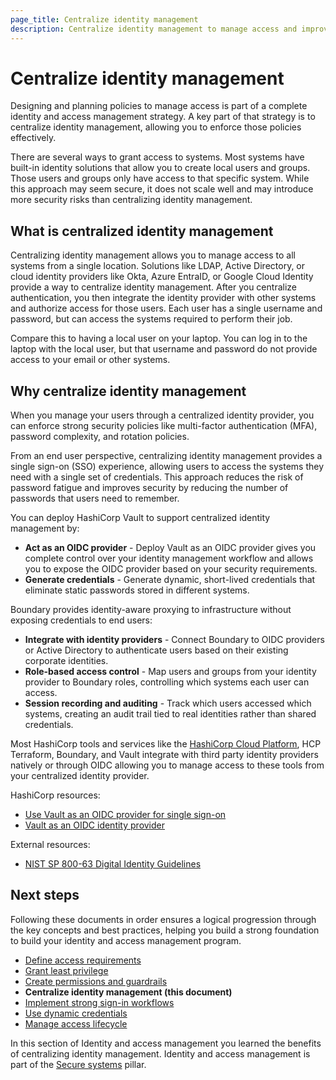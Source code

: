 ```yaml
---
page_title: Centralize identity management
description: Centralize identity management to manage access and improve security.
---
```


# Centralize identity management

Designing and planning policies to manage access is part of a complete identity
and access management strategy. A key part of that strategy is to centralize
identity management, allowing you to enforce those policies effectively.

There are several ways to grant access to systems. Most systems have built-in
identity solutions that allow you to create local users and groups. Those users
and groups only have access to that specific system. While this approach may
seem secure, it does not scale well and may introduce more security risks than
centralizing identity management.

## What is centralized identity management

Centralizing identity management allows you to manage access to all systems
from a single location. Solutions like LDAP, Active Directory, or cloud identity
providers like Okta, Azure EntraID, or Google Cloud Identity provide a way to
centralize identity management. After you centralize authentication, you then
integrate the identity provider with other systems and authorize access for those
users. Each user has a single username and password, but can access the systems
required to perform their job.

Compare this to having a local user on your laptop. You can log in to the laptop
with the local user, but that username and password do not provide access to
your email or other systems.

## Why centralize identity management

When you manage your users through a centralized
identity provider, you can enforce strong security policies like multi-factor
authentication (MFA), password complexity, and rotation policies. 

From an end user perspective, centralizing identity management provides a
single sign-on (SSO) experience, allowing users to access the systems they need
with a single set of credentials. This approach reduces the risk of password
fatigue and improves security by reducing the number of passwords that users
need to remember.

You can deploy HashiCorp Vault to support centralized identity management by:

- **Act as an OIDC provider** - Deploy Vault as an OIDC provider gives you
  complete control over your identity management workflow and allows you to
  expose the OIDC provider based on your security requirements.
- **Generate credentials** - Generate dynamic, short-lived credentials that
  eliminate static passwords stored in different systems.

Boundary provides identity-aware proxying to infrastructure without exposing
credentials to end users: 

- **Integrate with identity providers** - Connect Boundary to OIDC providers or
  Active Directory to authenticate users based on their existing corporate
  identities.
- **Role-based access control** - Map users and groups from your identity
  provider to Boundary roles, controlling which systems each user can access.
- **Session recording and auditing** - Track which users accessed which systems,
  creating an audit trail tied to real identities rather than shared
  credentials.

Most HashiCorp tools and services like the [HashiCorp Cloud
Platform](https://portal.cloud.hashicorp.com/sign-in), HCP Terraform, Boundary,
and Vault integrate with third party identity providers natively or through
OIDC allowing you to manage access to these tools from your centralized identity
provider.

HashiCorp resources:

- [Use Vault as an OIDC provider for single sign-on](/nomad/tutorials/archive/sso-oidc-vault)
- [Vault as an OIDC identity provider](/vault/docs/secrets/identity/oidc-provider)

External resources:

- [NIST SP 800-63 Digital Identity Guidelines](https://pages.nist.gov/800-63-3/sp800-63c.html)

## Next steps

Following these documents in order ensures a logical progression through the key
concepts and best practices, helping you build a strong foundation to build your
identity and access management program.

- [Define access requirements](/well-architected-framework/secure-systems/identity-access-management/define-access-requirements)
- [Grant least privilege](/well-architected-framework/secure-systems/identity-access-management/grant-least-privilege)
- [Create permissions and guardrails](/well-architected-framework/secure-systems/identity-access-management/create-permissions-guardrails)
- **Centralize identity management (this document)**
- [Implement strong sign-in workflows](/well-architected-framework/secure-systems/identity-access-management/implement-strong-sign-in-workflows)
- [Use dynamic credentials](/well-architected-framework/secure-systems/identity-access-management/use-dynamic-credentials)
- [Manage access lifecycle](/well-architected-framework/secure-systems/identity-access-management/manage-access-lifecycle)

In this section of Identity and access management you learned the benefits
of centralizing identity management. Identity and access management is part of the
[Secure systems](/well-architected-framework/secure-systems) pillar.
